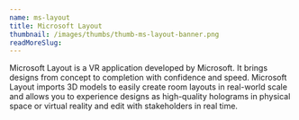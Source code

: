 ```yaml
---
name: ms-layout
title: Microsoft Layout
thumbnail: /images/thumbs/thumb-ms-layout-banner.png
readMoreSlug:
---
```


Microsoft Layout is a VR application developed by Microsoft. It brings designs from concept to completion with confidence and speed. Microsoft Layout imports 3D models to easily create room layouts in real-world scale and allows you to experience designs as high-quality holograms in physical space or virtual reality and edit with stakeholders in real time.
